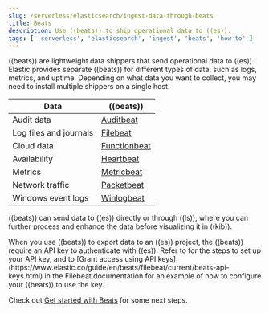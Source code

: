 ```yaml
---
slug: /serverless/elasticsearch/ingest-data-through-beats
title: Beats
description: Use ((beats)) to ship operational data to ((es)).
tags: [ 'serverless', 'elasticsearch', 'ingest', 'beats', 'how to' ]
---
```


<DocBadge template="technical preview" />
((beats)) are lightweight data shippers that send operational data to ((es)).
Elastic provides separate ((beats)) for different types of data, such as logs, metrics, and uptime.
Depending on what data you want to collect, you may need to install multiple shippers on a single host.

| Data | ((beats))|
|---|---|
| Audit data | [Auditbeat](https://www.elastic.co/products/beats/auditbeat) |
| Log files and journals | [Filebeat](https://www.elastic.co/products/beats/filebeat)|
| Cloud data | [Functionbeat](https://www.elastic.co/products/beats/functionbeat)|
| Availability | [Heartbeat](https://www.elastic.co/products/beats/heartbeat)|
| Metrics | [Metricbeat](https://www.elastic.co/products/beats/metricbeat)|
| Network traffic | [Packetbeat](https://www.elastic.co/products/beats/packetbeat)|
| Windows event logs | [Winlogbeat](https://www.elastic.co/products/beats/winlogbeat)|

((beats)) can send data to ((es)) directly or through ((ls)), where you
can further process and enhance the data before visualizing it in ((kib)).


<DocCallOut title="Authenticating with Elasticsearch">
When you use ((beats)) to export data to an ((es)) project, the ((beats)) require an API key to authenticate with ((es)).
Refer to <DocLink slug="/serverless/elasticsearch/get-started" section="create-api-key" text="Create API key"/> for the steps to set up your API key,
and to [Grant access using API keys](https://www.elastic.co/guide/en/beats/filebeat/current/beats-api-keys.html) in the Filebeat documentation for an example of how to configure your ((beats)) to use the key.
</DocCallOut>

Check out [Get started with Beats](((beats-ref))/getting-started.html) for some next steps.
